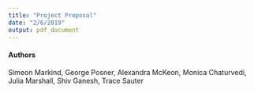 ```yaml
---
title: "Project Proposal"
date: "2/6/2019"
output: pdf_document
---
```


#### Authors
Simeon Markind, George Posner, Alexandra McKeon, Monica Chaturvedi,
Julia Marshall, Shiv Ganesh, Trace Sauter
